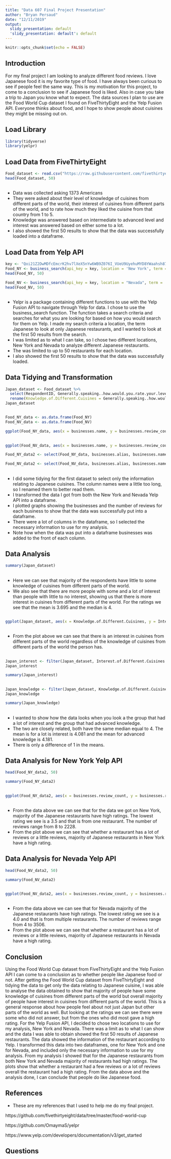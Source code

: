 ---
title: "Data 607 Final Project Presentation"
author: "Bryan Persaud"
date: "12/11/2019"
output:
  slidy_presentation: default
  'slidy_presentation: default': default
---

```{r setup, include=FALSE}
knitr::opts_chunk$set(echo = FALSE)
```

## Introduction

For my final project I am looking to analyze different food reviews. I love Japanese food it is my favorite type of food. I have always been curious to see if people feel the same way. This is my motivation for this project, to come to a conclusion to see if Japanese food is liked. Also in case you take a trip to Japan you know what to expect. The data sources I plan to use are the Food World Cup dataset I found on FiveThirtyEight and the Yelp Fusion API.  Everyone thinks about food, and I hope to show people about cuisines they might be missing out on.

## Load Library

```{r}
library(tidyverse)
library(yelpr) 
```

## Load Data from FiveThirtyEight

```{r cars, echo = TRUE}
Food_dataset <- read.csv("https://raw.githubusercontent.com/fivethirtyeight/data/master/food-world-cup/food-world-cup-data.csv", na.strings = c("", "N/A"))
head(Food_dataset, 50) 
```

## 

- Data was collected asking 1373 Americans
- They were asked about their level of knowledge of cuisines from different parts of the world, their interest of cuisines from different parts of the world, and to
rate how much they liked the cuisine from that country from 1 to 5.
- Knowledge was answered based on intermediate to advanced level and interest was answered based on either some to a lot.
- I also showed the first 50 results to show that the data was successfully loaded into a dataframe.

## Load Data from Yelp API

```{r}
key <- "Qoi21Z2DwMDfcEmcrK2hv7lXeX5nYw6WB9Z076I_VUeU9UyehuMYD8YWaahsh87AEUzZah1xqDJxDIwVyHzPMbxIoou3S5RocQ5KGntB-SXsQQngkLGDcI69BhHOXXYx"
Food_NY <- business_search(api_key = key, location = 'New York', term = 'Japanese', limit = 50)
head(Food_NY, 50)
```

```{r}
Food_NV <- business_search(api_key = key, location = "Nevada", term = 'Japanese', limit = 50)
head(Food_NV, 50)
```


##

- Yelpr is a package containing different functions to use with the Yelp Fusion API to navigate through Yelp for data. I chose to use the business_search function. The function takes a search criteria and searches for what you are looking for based on how you would search for them on Yelp. I made my search criteria a location, the term Japanese to look at only Japanese restaurants, and I wanted to look at the first 50 results from the search.
- I was limited as to what I can take, so I chose two different locations, New York and Nevada to analyze different Japanese restaurants.
- The was limited to up to 50 restaurants for each location.
- I also showed the first 50 results to show that the data was successfully loaded.

## Data Tidying and Transformation

```{r}
Japan_dataset <- Food_dataset %>%
  select(RespondentID, Generally.speaking..how.would.you.rate.your.level.of.knowledgeÊof.cuisines.from.different.parts.of.the.world., How.much..if.at.all..are.you.interested.in.cuisines.from.different.parts.of.the.world., Please.rate.how.much.you.like.the.traditional.cuisine.of.Japan.) %>%
  rename(Knowledge.of.Different.Cuisines = Generally.speaking..how.would.you.rate.your.level.of.knowledgeÊof.cuisines.from.different.parts.of.the.world., Interest.of.Different.Cuisines = How.much..if.at.all..are.you.interested.in.cuisines.from.different.parts.of.the.world., Japanese.Cuisine.Ratings = Please.rate.how.much.you.like.the.traditional.cuisine.of.Japan.)
Japan_dataset
```

## 

```{r}
Food_NY_data <- as.data.frame(Food_NY)
Food_NV_data <- as.data.frame(Food_NV)
```

```{r}
ggplot(Food_NY_data, aes(x = businesses.name, y = businesses.review_count)) + geom_bar(stat = "identity") + theme(axis.text.x = element_text(angle = 75, hjust = 1))
```

##

```{r}
ggplot(Food_NV_data, aes(x = businesses.name, y = businesses.review_count)) + geom_bar(stat = "identity") + theme(axis.text.x = element_text(angle = 75, hjust = 1))
```

```{r}
Food_NY_data2 <- select(Food_NY_data, businesses.alias, businesses.name, businesses.review_count, businesses.rating, businesses.price)
```

```{r}
Food_NV_data2 <- select(Food_NV_data, businesses.alias, businesses.name, businesses.review_count, businesses.rating, businesses.price)
```
##

- I did some tidying for the  first dataset to select only the information relating to Japanese cuisines. The column names were a little too long, so I renamed them to better read them.
- I transformed the data I got from both the New York and Nevada  Yelp API into a dataframe.
- I plotted graphs showing the businesses and the number of reviews for each business to show that the data was successfully put into a dataframe.
- There were a lot of columns in the dataframe, so I selected the necessary information to use for my analysis.
- Note how when the data was put into a dataframe businesses was added to the front of each column.

## Data Analysis

```{r}
summary(Japan_dataset)
```

## 

- Here we can see that majority of the respondents have little to some knowledge of cuisines from different parts of the world. 
- We also see that there are more people with some and a lot of interest than people with little to no interest, showing us that there is more interest in cuisines from different parts of the world. For the ratings we see that the mean is 3.695 and the median is 4.

##

```{r}
ggplot(Japan_dataset, aes(x = Knowledge.of.Different.Cuisines, y = Interest.of.Different.Cuisines)) + geom_bar(stat = "identity") + theme(axis.text.x = element_text(angle = 75))
```

## 

- From the plot above we can see that there is an interest in cuisines from different parts of the world regardless of the knowledge of cuisines from different parts of the world the person has.

##

```{r}
Japan_interest <- filter(Japan_dataset, Interest.of.Different.Cuisines == "A lot")
Japan_interest
```

```{r}
summary(Japan_interest)
```

## 

```{r}
Japan_knowledge <- filter(Japan_dataset, Knowledge.of.Different.Cuisines == "Advanced")
Japan_knowledge
```

```{r}
summary(Japan_knowledge)
```

##

- I wanted to show how the data looks when you look a the group that had a lot of interest and the group that had advanced knowledge.
- The two are closely related, both have the same median equal to 4. The mean is for a lot is interest is 4.081 and the mean for advanced knowledge is 4.181.
- There is only a difference of 1 in the means.


## Data Analysis for New York Yelp API

```{r}
head(Food_NY_data2, 50)
```

```{r}
summary(Food_NY_data2)
```

## 

```{r}
ggplot(Food_NY_data2, aes(x = businesses.review_count, y = businesses.rating)) + geom_point() + theme(axis.text.x = element_text(angle = 75, hjust = 1))
```


##

- From the data above we can see that for the data we got on New York, majority of the Japanese restaurants have high ratings. The lowest rating we see is a 3.5 and that is from one restaurant. The number of reviews range from 8 to 2228.
- From the plot above we can see that whether a restaurant has a lot of reviews or a little reviews, majority of Japanese restaurants in New York have a high rating.

## Data Analysis for Nevada Yelp API

```{r}
head(Food_NV_data2, 50)
```

```{r}
summary(Food_NV_data2)
```

##

```{r}
ggplot(Food_NV_data2, aes(x = businesses.review_count, y = businesses.rating)) + geom_point() + theme(axis.text.x = element_text(angle = 75, hjust = 1))
```

##

- From the data above we can see that for Nevada majority of the Japanese restaurants have high ratings. The lowest rating we see is a 4.0 and that is from multiple restaurants. The number of reviews range from 4 to 3506.
- From the plot above we can see that whether a restaurant has a lot of reviews or a little reviews, majority of Japanese restaurants in Nevada have a high rating.

## Conclusion

Using the Food World Cup dataset from FiveThirtyEight and the Yelp Fusion API I can come to a conclusion as to whether people like Japanese food or not. After getting the Food World Cup dataset from FiveThirtyEight and tidying the data to get only the data relating to Japanese cuisine, I was able to analyse the data obtained to show that majority of people have some knowledge of cuisines from different parts of the world but overall majority of people have interest in cuisines from different parts of the world. This is a general response about how people feel about not just Japan but other parts of the world as well. But looking at the ratings we can see there were some who did not answer, but from the ones who did most gave a high rating. For the Yelp Fusion API, I decided to chose two locations to use for my analysis, New York and Nevada. There was a limit as to what I can show and the data I was able to obtain showed the first 50 results of Japanese restaurants. The data showed the information of the restaurant according to Yelp. I transformed this data into two dataframes, one for New York and one for Nevada,  and included only the necessary information to use for my analysis. From my analysis I showed that for the Japanese restaurants from both New York and Nevada majority of restaurants had high ratings. The plots show that whether a restaurant had a few reviews or a lot of reviews overall the restaurant had a high rating. From the data above and the analysis done, I can conclude that people do like Japanese food.

## References

- These are my references that I used to help me do my final project.

https://github.com/fivethirtyeight/data/tree/master/food-world-cup

https://github.com/OmaymaS/yelpr

https://www.yelp.com/developers/documentation/v3/get_started

## Questions